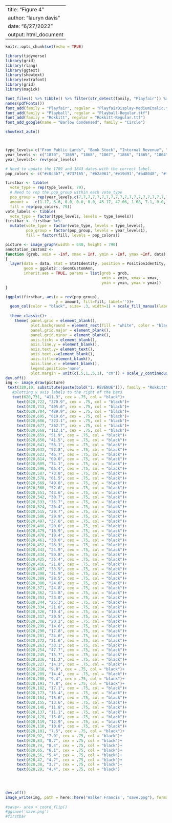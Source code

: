 
---
title: "Figure 4"
author: "lauryn davis"
date: "6/27/2022"
output: html_document
---

```r
knitr::opts_chunk$set(echo = TRUE)

```


```r
library(tidyverse)
library(grid)
library(rlang)
library(ggtext)
library(showtext)
library(extrafont)
library(grid)
library(magick)
```

```r
font_files() %>% tibble() %>% filter(str_detect(family, "Playfair")) %>% pull(file)
names(pdfFonts())
font_add(family = "Playfair", regular = "PlayfairDisplay-MediumItalic.ttf")
font_add(family = "Playball", regular = "Playball-Regular.ttf")
font_add(family = "Rokkitt", regular = "Rokkitt-Regular.ttf")
font_add_google(name = "Barlow Condensed", family = "Circle")

showtext_auto()



type_levels= c("From Public Lands", "Bank Stock", "Internal Revenue", "Customs", "Direct Tax", "Postage", "Miscellaneous")
year_levels <- c("1870", "1869", "1868", "1867", "1866", "1865", "1864", "1863", "1862", "1861", "1860", "1859", "1858", "1857", "1856", "1855", "1854", "1853", "1852", "1851", "1850", "1849", "1848", "1847", "1846", "1845", "1843", "1842", "1841", "1840", "1839", "1838", "1837", "1836", "1835", "1834", "1833", "1832", "1831", "1830", "1829", "1828", "1827", "1826", "1825", "1824", "1823", "1822", "1821", "1820", "1819", "1818", "1817", "1816", "1815", "1814", "1813", "1812", "1811", "1810", "1809", "1808", "1807", "1806", "1805", "1804", "1803", "1802", "1801", "1800", "1799", "1798", "1797", "1796", "1795", "1794", "1793", "1792", "1789")
year_levels1<- rev(year_levels)

# Need to update the 1789 and 1843 dates with the correct label.
pop_colors <- c("#c0c3b7",'#737165', "#b2a961",'#e19d91',"#a48048", "#fedcc6" ,"#ffe383")

firstbar <- tibble(
  vote_type = rep(type_levels, 79),
  # Need to rep the pop_group within each vote_type
  pop_group = rep(year_levels,c(7,7,7,7,7,7,7,7,7,7,7,7,7,7,7,7,7,7,7,7,7,7,7,7,7,7,7,7,7,7,7,7,7,7,7,7,7,7,7,7,7,7,7,7,7,7,7,7,7,7,7,7,7,7,7,7,7,7,7,7,7,7,7,7,7,7,7,7,7,7,7,7,7,7,7,7,7,7,7)),
  amount =   c(1.17, 6.6, 0.0, 0.0, 0.0, 45.17, 47.06, 1.68, 7.1, 0.0, 0.0, 0.0, 42.76, 48.46, 0.67, 11.5, 0.0, 0.0, 0.24, 47.39, 40.2, 0.16, 8.8, 0.0, 0.0, 1.03, 54.14, 35.87, 0.16, 12.5, 0.0, 0.0, 0.02, 55.52, 31.8, 0.16, 11.9, 0.0, 0.0, 0.01, 62.99, 24.94, 0.41, 19.7, 0.0, 0.0, 0.1, 41.37, 38.42, 0.0, 4.4, 0.0, 0.0, 1.28, 33.27, 61.05, 0.67, 2.3, 0.0, 0.0, 3.58, 0.0, 93.45, 2.83, 2.29, 0.0, 0.0, 0.0, 0.0, 94.88, 3.72, 1.78, 0.0, 0.0, 0.0, 0.0, 94.5, 3.85, 3.81, 0.0, 0.0, 0.0, 0.0, 92.34, 7.92, 2.92, 0.0, 0.0, 0.0, 0.0, 89.16, 5.75, 1.91, 0.0, 0.0, 0.0, 0.0, 92.34, 12.24, 1.65, 0.0, 0.0, 0.0, 0.0, 86.11, 17.84, 1.52, 0.0, 0.0, 0.0, 0.0, 80.64, 11.73, 1.53, 0.0, 0.0, 0.0, 0.0, 86.74, 3.21, 2.03, 0.0, 0.0, 0.0, 0.0, 94.76, 4.48, 1.4, 0.0, 0.0, 0.0, 0.0, 94.12, 5.12, 2.14, 0.02, 0.0, 0.0, 0.0, 92.72, 4.99, 1.4, 0.0, 0.0, 0.0, 0.0, 93.61, 5.75, 1.53, 0.0, 0.0, 0.0, 0.0, 92.72, 9.82, 1.91, 0.0, 0.0, 0.0, 0.0, 88.27, 9.7, 1.39, 0.0, 0.0, 0.0, 0.0, 88.91, 9.31, 1.4, 0.0, 0.0, 0.0, 0.0, 89.29, 6.9, 1.52, 0.0, 0.0, 0.0, 0.0, 91.58, 8.3, 3.68, 0.0, 0.0, 0.0, 0.0, 88.02, 6.64, 2.67, 0.0, 0.0, 0.0, 0.0, 90.69, 8.17, 2.46, 4.03, 0.0, 0.0, 0.0, 85.34, 17.2, 4.79, 9.2, 0.0, 0.0, 0.0, 68.81, 22.92, 4.33, 0.0, 0.0, 0.0, 0.0, 72.75, 12.11, 9.07, 17.89, 0.0, 0.0, 0.0, 60.93, 27.37, 22.86, 5.63, 0.0, 0.0, 0.0, 44.14, 49.37, 5.07, 0.53, 0.0, 0.0, 0.0, 45.03, 42.0, 1.99, 1.7, 0.0, 0.0, 0.0, 54.31, 22.54, 0.47, 2.96, 0.0, 0.0, 0.0, 74.03, 11.73, 0.66, 2.27, 0.0, 0.0, 0.0, 85.34, 8.04, 0.39, 2.16, 0.0, 0.0, 0.0, 89.41, 11.22, 2.47, 1.98, 0.0, 0.0, 0.0, 84.33, 9.19, 0.61, 2.31, 0.0, 0.0, 0.0, 87.89, 6.13, 0.25, 2.17, 0.0, 0.0, 0.0, 91.45, 4.1, 0.36, 1.8, 0.0, 0.0, 0.0, 93.74, 6.64, 5.83, 2.06, 0.0, 0.0, 0.0, 85.47, 5.88, 0.46, 1.32, 0.0, 0.0, 0.0, 92.34, 5.75, 0.54, 1.75, 0.0, 0.0, 0.0, 91.96, 5.37, 0.46, 1.83, 0.0, 0.0, 0.0, 92.34, 4.48, 0.98, 1.82, 0.0, 0.0, 0.0, 92.72, 9.06, 1.72, 2.04, 0.0, 0.0, 0.31, 86.87, 8.17, 1.68, 0.63, 0.0, 0.0, 0.74, 88.78, 9.19, 1.0, 5.31, 0.0, 0.0, 1.19, 83.31, 13.26, 1.24, 2.84, 0.0, 0.1, 1.16, 81.4, 11.98, 0.23, 2.52, 0.0, 0.2, 5.7, 79.37, 5.88, 0.41, 0.92, 0.0, 5.0, 8.8, 78.99, 3.47, 0.0, 0.0, 0.67, 13.0, 7.05, 75.81, 7.92, 0.8, 0.0, 0.92, 20.0, 23.8, 46.56, 9.82, 0.7, 0.0, 0.81, 25.0, 9.99, 53.68, 5.75, 2.2, 0.0, 0.09, 30.0, 0.0, 61.96, 7.03, 0.49, 0.0, 1.29, 0.0, 0.0, 91.19, 7.03, 0.38, 0.0, 0.0, 0.0, 0.0, 92.59, 7.03, 1.14, 0.0, 0.0, 0.0, 0.0, 91.83, 5.63, 0.02, 0.0, 0.0, 0.1, 0.0, 94.25, 3.59, 0.51, 0.0, 0.0, 0.0, 0.0, 95.9, 2.7, 1.4, 0.0, 0.0, 0.0, 0.0, 95.9, 4.86, 1.12, 0.0, 0.0, 0.1, -0.07, 93.99, 3.59, 1.16, 0.0, 0.0, 0.1, -0.11, 95.26, 3.85, 2.03, 0.0, 0.0, 0.1, 0.15, 93.87, 1.3, 1.79, 0.0, 0.0, 0.5, 1.53, 94.88, 1.05, 1.05, 8.5, 0.0, 3.0, 3.22, 83.18, 0.92, 2.6, 0.67, 0.75, 10.0, 1.75, 83.31, 0.0, 0.33, 0.6, 1.2, 6.0, 7.92, 83.95, 0.0, 0.6, 1.0, 0.75, 10.0, 0.35, 87.3, 0.0, 0.2, 1.0, 0.77, 0.0, 8.05, 89.98, 0.54, 0.9, 4.26, 0.62, 0.0, 7.02, 86.66, 0.0, 0.0, 15.1, 1.06, 0.0, 5.62, 78.22, 0.0, 0.0, 2.9, 0.25, 0.0, 5.36, 91.49, 0.0, 0.0, 6.1, 0.5, 0.0, 5.11, 88.29, 0.0, 0.0, 1.0, 0.5, 0.0, 7.02, 91.48, 0.0, 0.0, 0.0, 0.74, 0.0, 5.49, 93.77, 0.0, 0.0, 0.0, 0.0, 0.0, 0.0, 100.0),
  fill = rep(pop_colors, 79))
vote_labels <- tibble(
  vote_type = factor(type_levels, levels = type_levels))
firstbar <- firstbar %>% 
  mutate(vote_type = factor(vote_type, levels = type_levels),
         pop_group = factor(pop_group, levels = year_levels1),
         fill = factor(fill, levels = pop_colors))

picture <- image_graph(width = 640, height = 790)
annotation_custom2 <- 
function (grob, xmin = -Inf, xmax = Inf, ymin = -Inf, ymax =Inf, data) 
{
  layer(data = data, stat = StatIdentity, position = PositionIdentity, 
        geom = ggplot2:::GeomCustomAnn, 
        inherit.aes = TRUE, params = list(grob = grob, 
                                          xmin = xmin, xmax = xmax, 
                                          ymin = ymin, ymax = ymax))
}

(ggplot(firstbar, aes(x = rev(pop_group), 
                      y = amount, fill=fill, label=''))+
  geom_col(color = "black", size= .3, width=1) + scale_fill_manual(labels= type_levels, values= pop_colors, name = "")+
  
  theme_classic()+
    theme( panel.grid = element_blank(),
           plot.background = element_rect(fill = "white", color = "black"),
           panel.grid.major = element_blank(),
           panel.grid.minor = element_blank(),
           axis.ticks = element_blank(),
           axis.line.y = element_blank(),
           axis.text.y= element_text(),
           axis.text.x=element_blank(),
           axis.title=element_blank(),
           axis.line.x = element_blank(),
           legend.position='none',
           plot.margin = unit(c(.5,1,.5,1), "cm")) + scale_y_continuous(limits= c(0,101), expand=c(0,0)) + scale_x_discrete(expand=c(0,3))) + coord_flip()
dev.off()
img <- image_draw(picture)
 text(320,10, substitute(paste(bold("1. REVENUE"))), family = "Rokkitt", cex = 1.35, col = "black")
   #plotting y axis labels to the right of the bars
   text(620,731, "411.3", cex = .75, col = "black")+
     text(620,722, "370.9", cex = .75, col = "black")+
     text(620,713, "405.6", cex = .75, col = "black")+
     text(620,704, "489.9", cex = .75, col = "black")+
     text(620,695, "619.6", cex = .75, col = "black")+
     text(620,686, "323.1", cex = .75, col = "black")+
     text(620,677, "262.7", cex = .75, col = "black")+
     text(620,668, "112.1", cex = .75, col = "black")+
     text(620,659, "51.9", cex = .75, col = "black")+
     text(620,650, "41.5", cex = .75, col = "black")+
     text(620,641, "56.1", cex = .75, col = "black")+
     text(620,632, "52.8", cex = .75, col = "black")+
     text(620,623, "46.7", cex = .75, col = "black")+
     text(620,614, "69.0", cex = .75, col = "black")+
     text(620,605, "74.1", cex = .75, col = "black")+
     text(620,596, "65.4", cex = .75, col = "black")+
     text(620,587, "73.8", cex = .75, col = "black")+
     text(620,578, "61.5", cex = .75, col = "black")+
     text(620,569, "49.8", cex = .75, col = "black")+
     text(620,560, "52.6", cex = .75, col = "black")+
     text(620,551, "43.6", cex = .75, col = "black")+
     text(620,542, "30.7", cex = .75, col = "black")+
     text(620,533, "35.7", cex = .75, col = "black")+
     text(620,524, "26.4", cex = .75, col = "black")+
     text(620,515, "29.7", cex = .75, col = "black")+
     text(620,506, "29.9", cex = .75, col = "black")+
     text(620,497, "37.6", cex = .75, col = "black")+
     text(620,488, "20.0", cex = .75, col = "black")+
     text(620,479, "16.9", cex = .75, col = "black")+
     text(620,470, "19.4", cex = .75, col = "black")+
     text(620,461, "30.0", cex = .75, col = "black")+
     text(620,452, "26.3", cex = .75, col = "black")+
     text(620,443, "24.9", cex = .75, col = "black")+
     text(620,434, "50.8", cex = .75, col = "black")+
     text(620,425, "35.4", cex = .75, col = "black")+
     text(620,416, "21.8", cex = .75, col = "black")+
     text(620,407, "33.9", cex = .75, col = "black")+
     text(620,398, "31.9", cex = .75, col = "black")+
     text(620,389, "28.5", cex = .75, col = "black")+
     text(620,380, "24.8", cex = .75, col = "black")+
     text(620,371, "24.8", cex = .75, col = "black")+
     text(620,362, "24.8", cex = .75, col = "black")+
     text(620,353, "23.0", cex = .75, col = "black")+
     text(620,344, "25.3", cex = .75, col = "black")+
     text(620,334, "21.8", cex = .75, col = "black")+
     text(620,326, "19.4", cex = .75, col = "black")+
     text(620,317, "20.5", cex = .75, col = "black")+
     text(620,308, "20.2", cex = .75, col = "black")+
     text(620,299, "14.6", cex = .75, col = "black")+
     text(620,290, "17.8", cex = .75, col = "black")+
     text(620,281, "24.6", cex = .75, col = "black")+
     text(620,272, "21.6", cex = .75, col = "black")+
     text(620,263, "33.1", cex = .75, col = "black")+
     text(620,254, "47.7", cex = .75, col = "black")+
     text(620,245, "15.7", cex = .75, col = "black")+
     text(620,236, "11.2", cex = .75, col = "black")+
     text(620,227, "14.3", cex = .75, col = "black")+
     text(620,218, "9.8", cex = .75, col = "black")+
     text(620,209, "14.4", cex = .75, col = "black")+
     text(620,200, "9.4", cex = .75, col = "black")+
     text(620,191, "7.8", cex = .75, col = "black")+
     text(620,182, "17.1", cex = .75, col = "black")+
     text(620,173, "16.4", cex = .75, col = "black")+
     text(620,164, "15.6", cex = .75, col = "black")+
     text(620,155, "13.6", cex = .75, col = "black")+
     text(620,146, "11.8", cex = .75, col = "black")+
     text(620,137, "11.1", cex = .75, col = "black")+
     text(620,128, "15.0", cex = .75, col = "black")+
     text(620,119, "12.9", cex = .75, col = "black")+
     text(620,110, "10.8", cex = .75, col = "black")+
     text(620,101, "7.5", cex = .75, col = "black")+
     text(620,92, "7.9", cex = .75, col = "black")+
     text(620,83, "8.7", cex = .75, col = "black")+
     text(620,74, "8.4", cex = .75, col = "black")+
     text(620,65, "6.1", cex = .75, col = "black")+
     text(620,56, "5.4", cex = .75, col = "black")+
     text(620,47, "4.7", cex = .75, col = "black")+
     text(620,38, "3.7", cex = .75, col = "black")+
     text(620,29, "4.4", cex = .75, col = "black")
     
   


dev.off()
image_write(img, path = here::here('Walker Francis', "save.png"), format = "png")
     
#save<- area + coord_flip()        
#ggsave('save.png')
#firstbar
```